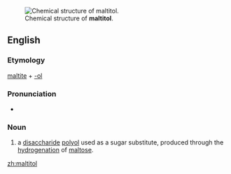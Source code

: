 [[Image:Maltitol.svg|thumb|Chemical structure of '''maltitol'''.]]
==English==

===Etymology===

[[maltite]] + [[-ol]]

===Pronunciation===

*{{IPA|ˌmɔːltətɔl}}

===Noun===
{{en-noun|-}}
{{wikipedia}}
# {{organic chemistry}} a [[disaccharide]] [[polyol]] used as a sugar substitute, produced through the [[hydrogenation]] of [[maltose]].

[[zh:maltitol]]